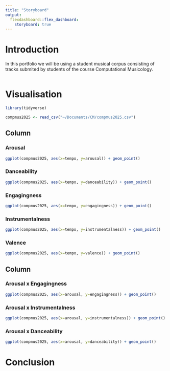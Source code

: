 ```yaml
---
title: "Storyboard"
output: 
  flexdashboard::flex_dashboard:
    storyboard: true
---
```


Introduction
====================================================

In this portfolio we will be using a student musical corpus consisting of tracks submited by students of the course Computational Musicology.

```r
```

Visualisation
====================================================

```r
library(tidyverse)

compmus2025 <- read_csv("~/Documents/CM/compmus2025.csv")
```

Column {.tabset}
--------------------------------------------------------------------------

### Arousal

```r
ggplot(compmus2025, aes(x=tempo, y=arousal)) + geom_point()
```

### Danceability

```r
ggplot(compmus2025, aes(x=tempo, y=danceability)) + geom_point()
```

### Engagingness

```r
ggplot(compmus2025, aes(x=tempo, y=engagingness)) + geom_point()
```

### Instrumentalness

```r
ggplot(compmus2025, aes(x=tempo, y=instrumentalness)) + geom_point()
```

### Valence

```r
ggplot(compmus2025, aes(x=tempo, y=valence)) + geom_point()
```

Column {.tabset}
------------------------------------------------------
### Arousal x Engagingness

```r
ggplot(compmus2025, aes(x=arousal, y=engagingness)) + geom_point()
```

### Arousal x Instrumentalness

```r
ggplot(compmus2025, aes(x=arousal, y=instrumentalness)) + geom_point()
```

### Arousal x Danceability

```r
ggplot(compmus2025, aes(x=arousal, y=danceability)) + geom_point()
```



Conclusion
====================================================

```r
```
